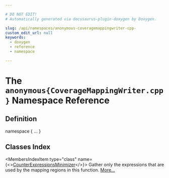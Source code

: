 ```yaml
---

# DO NOT EDIT!
# Automatically generated via docusaurus-plugin-doxygen by Doxygen.

slug: /api/namespaces/anonymous-coveragemappingwriter-cpp-
custom_edit_url: null
keywords:
  - doxygen
  - reference
  - namespace

---
```





# The `anonymous{CoverageMappingWriter.cpp}` Namespace Reference

<DoxygenPage pluginConfig={pluginConfig}>



## Definition

<CodeBlock>namespace &#123; ... &#125;</CodeBlock>

## Classes Index

<MembersIndex>

<MembersIndexItem
  type="class"
  name={<><a href="/docs/api/classes/anonymous-namespace-coveragemappingwriter-cpp-/counterexpressionsminimizer">CounterExpressionsMinimizer</a></>}>
Gather only the expressions that are used by the mapping regions in this function. <a href="/docs/api/classes/anonymous-namespace-coveragemappingwriter-cpp-/counterexpressionsminimizer/#details">More...</a>
</MembersIndexItem>

</MembersIndex>


</DoxygenPage>
